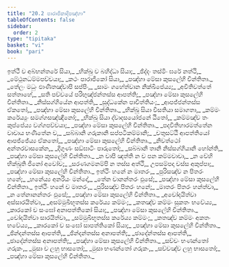 ```yaml
---
title: "20.2 පාරාජිකාදිපඤ්හා"
tableOfContents: false
sidebar:
  order: 2
type: "tipitaka"
basket: "vi"
book: "pari"
---
```



<DynamicBreadcrumb />

<Division number="480" book="pari">

<Paragraph number="2356" type="verses" book="pari">
ඉත්ථී ච අබ්භන්තරේ සියා,_  
_භික්ඛු ච බහිද්ධා සියා;_  
_ඡිද්දං තස්මිං ඝරේ නත්ථි,_  
_මේථුනධම්මපච්චයා;_  
_කථං පාරාජිකෝ සියා,_  
_පඤ්හා මේසා කුසලේහි චින්තිතා._  

</Paragraph>

<Paragraph number="2357" type="verses" book="pari">
_තේලං මධුං ඵාණිතඤ්චාපි සප්පිං,_  
_සාමං ගහේත්වාන නික්ඛිපේය්‍ය;_  
_අවීතිවත්තේ සත්තාහේ,_  
_සති පච්චයේ පරිභුඤ්ජන්තස්ස ආපත්ති;_  
_පඤ්හා මේසා කුසලේහි චින්තිතා._  

</Paragraph>

<Paragraph number="2358" type="verses" book="pari">
_නිස්සග්ගියේන ආපත්ති,_  
_සුද්ධකේන පාචිත්තියං;_  
_ආපජ්ජන්තස්ස ඒකතෝ,_  
_පඤ්හා මේසා කුසලේහි චින්තිතා._  

</Paragraph>

<Paragraph number="2359" type="verses" book="pari">
_භික්ඛූ සියා වීසතියා සමාගතා,_  
_කම්මං කරේය්‍යුං සමග්ගසඤ්ඤිනෝ;_  
_භික්ඛු සියා ද්වාදසයෝජනේ ඨිතෝ,_  
_කම්මඤ්ච තං කුප්පේය්‍ය වග්ගපච්චයා;_  
_පඤ්හා මේසා කුසලේහි චින්තිතා._  

</Paragraph>

<Paragraph number="2360" type="verses" book="pari">
_පදවීතිහාරමත්තේන වාචාය භණිතේන ච,_  
_සබ්බානි ගරුකානි සප්පටිකම්මානි;_  
_චතුසට්ඨි ආපත්තියෝ ආපජ්ජේය්‍ය ඒකතෝ,_  
_පඤ්හා මේසා කුසලේහි චින්තිතා._  

</Paragraph>

<Paragraph number="2361" type="verses" book="pari">
_නිවත්ථෝ අන්තරවාසකේන,_  
_දිගුණං සඞ්ඝාටිං පාරුතෝ;_  
_සබ්බානි තානි නිස්සග්ගියානි හෝන්ති,_  
_පඤ්හා මේසා කුසලේහි චින්තිතා._  

</Paragraph>

<Paragraph number="2362" type="verses" book="pari">
_න චාපි ඤත්ති න ච පන කම්මවාචා,_  
_න චේහි භික්ඛූති ජිනෝ අවෝච;_  
_සරණගමනම්පි න තස්ස අත්ථි,_  
උපසම්පදා චස්ස අකුප්පා;_  
_පඤ්හා මේසා කුසලේහි චින්තිතා._  

</Paragraph>

<Paragraph number="2363" type="verses" book="pari">
ඉත්ථිං හනේ න මාතරං,_  
_පුරිසඤ්ච න පිතරං හනේ;_  
_හනේය්‍ය අනරියං මන්දෝ,_  
_තේන චානන්තරං ඵුසේ;_  
_පඤ්හා මේසා කුසලේහි චින්තිතා._  

</Paragraph>

<Paragraph number="2364" type="verses" book="pari">
ඉත්ථිං හනේ ච මාතරං,_  
_පුරිසඤ්ච පිතරං හනේ;_  
_මාතරං පිතරං හන්ත්වා,_  
_න තේනානන්තරං ඵුසේ;_  
_පඤ්හා මේසා කුසලේහි චින්තිතා._  

</Paragraph>

<Paragraph number="2365" type="verses" book="pari">
_අචෝදයිත්වා අස්සාරයිත්වා,_  
_අසම්මුඛීභූතස්ස කරේය්‍ය කම්මං;_  
_කතඤ්ච කම්මං සුකතං භවේය්‍ය,_  
_කාරකෝ ච සංඝෝ අනාපත්තිකෝ සියා;_  
_පඤ්හා මේසා කුසලේහි චින්තිතා._  

</Paragraph>

<Paragraph number="2366" type="verses" book="pari">
_චෝදයිත්වා සාරයිත්වා,_  
_සම්මුඛීභූතස්ස කරේය්‍ය කම්මං;_  
_කතඤ්ච කම්මං අකතං භවේය්‍ය,_  
_කාරකෝ ච සංඝෝ සාපත්තිකෝ සියා;_  
_පඤ්හා මේසා කුසලේහි චින්තිතා._  

</Paragraph>

<Paragraph number="2367" type="verses" book="pari">
_ඡින්දන්තස්ස ආපත්ති,_  
_ඡින්දන්තස්ස අනාපත්ති;_  
_ඡාදේන්තස්ස ආපත්ති,_  
_ඡාදේන්තස්ස අනාපත්ති;_  
_පඤ්හා මේසා කුසලේහි චින්තිතා._  

</Paragraph>

<Paragraph number="2368" type="verses" book="pari">
_සච්චං භණන්තෝ ගරුකං,_  
_මුසා ච ලහු භාසතෝ;_  
_මුසා භණන්තෝ ගරුකං,_  
_සච්චඤ්ච ලහු භාසතෝ;_  
_පඤ්හා මේසා කුසලේහි චින්තිතා._
</Paragraph>
</Division>